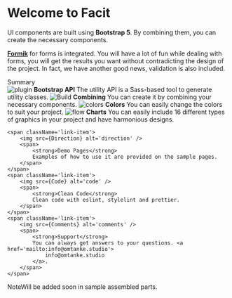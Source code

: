 
<Meta title='Introduction' />

<style>{`
  .subheading {
    --mediumdark: '#999999';
    font-weight: 900;
    font-size: 13px;
    color: #999;
    letter-spacing: 6px;
    line-height: 24px;
    text-transform: uppercase;
    margin-bottom: 12px;
    margin-top: 40px;
  }

  .link-list {
    display: grid;
    grid-template-columns: 1fr;
    grid-template-rows: 1fr 1fr;
    row-gap: 10px;
  }

  @media (min-width: 620px) {
    .link-list {
      row-gap: 20px;
      column-gap: 20px;
      grid-template-columns: 1fr 1fr;
    }
  }

  @media all and (-ms-high-contrast:none) {
  .link-list {
      display: -ms-grid;
      -ms-grid-columns: 1fr 1fr;
      -ms-grid-rows: 1fr 1fr;
    }
  }

  .link-item {
    display: block;
    padding: 20px 30px 20px 15px;
    border: 1px solid #00000010;
    border-radius: 5px;
    transition: background 150ms ease-out, border 150ms ease-out, transform 150ms ease-out;
    color: #333333;
    display: flex;
    align-items: flex-start;
  }

  .link-item:hover {
    border-color: #1EA7FD50;
    transform: translate3d(0, -3px, 0);
    box-shadow: rgba(0, 0, 0, 0.08) 0 3px 10px 0;
  }

  .link-item:active {
    border-color: #1EA7FD;
    transform: translate3d(0, 0, 0);
  }

  .link-item strong {
    font-weight: 700;
    display: block;
    margin-bottom: 2px;
  }

  .link-item img {
    height: 40px;
    width: 40px;
    margin-right: 15px;
    flex: none;
  }

  .link-item span {
    font-size: 14px;
    line-height: 20px;
  }

  .tip {
    display: inline-block;
    border-radius: 1em;
    font-size: 11px;
    line-height: 12px;
    font-weight: 700;
    background: #E7FDD8;
    color: #66BF3C;
    padding: 4px 12px;
    margin-right: 10px;
    vertical-align: top;
  }

  .tip-wrapper {
    font-size: 13px;
    line-height: 20px;
    margin-top: 40px;
    margin-bottom: 40px;
  }

  .tip-wrapper code {
    font-size: 12px;
    display: inline-block;
  }


`}</style>

# Welcome to Facit

UI components are built using **Bootstrap 5**. By combining them, you can create the necessary components.

[**Formik**](https://formik.org/docs/overview) for forms is integrated. You will have a lot of fun while dealing with forms, you will get the results you want without contradicting the design of the project.
In fact, we have another good news, validation is also included.

<div className='subheading'>Summary</div>

<div className='link-list'>
	<span className='link-item'>
		<img src={Plugin} alt='plugin' />
		<span>
			<strong>Bootstrap API</strong>
			The utility API is a Sass-based tool to generate utility classes.
		</span>
	</span>
	<span className='link-item'>
		<img src={StackAlt} alt='Build' />
		<span>
			<strong>Combining</strong>
			You can create it by combining your necessary components.
		</span>
	</span>
	<span className='link-item'>
		<img src={Colors} alt='colors' />
		<span>
			<strong>Colors</strong>
			You can easily change the colors to suit your project.
		</span>
	</span>
	<span className='link-item'>
		<img src={Flow} alt='flow' />
		<span>
			<strong>Charts</strong>
			You can easily include 16 different types of graphics in your project and have harmonious
			designs.
		</span>
	</span>

	<span className='link-item'>
		<img src={Direction} alt='direction' />
		<span>
			<strong>Demo Pages</strong>
			Examples of how to use it are provided on the sample pages.
		</span>
	</span>
	<span className='link-item'>
		<img src={Code} alt='code' />
		<span>
			<strong>Clean Code</strong>
			Clean code with eslint, stylelint and prettier.
		</span>
	</span>
	<span className='link-item'>
		<img src={Comments} alt='comments' />
		<span>
			<strong>Support</strong>
			You can always get answers to your questions. <a href='mailto:info@omtanke.studio'>
				info@omtanke.studio
			</a>.
		</span>
	</span>
</div>

<div className='tip-wrapper'>
	<span className='tip'>Note</span>Will be added soon in sample assembled parts.
</div>
